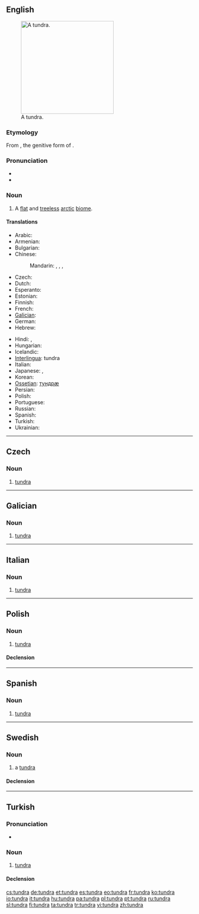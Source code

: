 {{was wotd|2006|December|24}}
{{also|Tundra}}
==English==
{{wikipedia}}
[[Image:Wrangel Island tundra.jpg|thumb|250px|A tundra.]]

===Etymology===
From {{etyl|sjd}} {{term||tū̄ndra}}, the genitive form of {{term|тӯндар||treeless plain|tr=tūndar|sc=Cyrl}}.

===Pronunciation===
* {{IPA|/ˈtʌndɹə/}}
* {{audio|en-us-tundra.ogg|Audio (US)}}

===Noun===
{{en-noun}}

# A [[flat]] and [[treeless]] [[arctic]] [[biome]].

====Translations====
{{trans-top|flat treeless arctic region}}
* Arabic: {{t|ar|تندرا|f|tr=túndraa}}
* Armenian: {{t-|hy|տունդրա|tr=tundra}}
* Bulgarian: {{t-|bg|тундра|f|tr=túndra}}
* Chinese:
*: Mandarin: {{t|cmn|凍原|sc=Hani}},  {{t|cmn|冻原|tr=dòngyuán|sc=Hani}},  {{qualifier|permafrost}} {{t|cmn|凍土層|sc=Hani}},  {{t|cmn|冻土层|tr=dòngtǔcéng|sc=Hani}}
* Czech: {{t+|cs|tundra|f}}
* Dutch: {{t|nl|toendra}}
* Esperanto: {{t-|eo|tundro|xs=Esperanto}}
* Estonian: {{t+|et|tundra}}
* Finnish: {{t+|fi|tundra}}
* French: {{t+|fr|toundra|f}}
* [[Galician]]: {{t-|gl|tundra|f|xs=Galician}}
* German: {{t+|de|Tundra|f}}
* Hebrew: {{t+|he|טונדרה|f|alt=טוּנְדְרָה}}
{{trans-mid}}
* Hindi: {{t|hi|टुंड्रा|tr=ṭuṇḍrā|xs=Hindi}}, {{t|hi|तुन्द्रा|tr=tundrā|xs=Hindi}}
* Hungarian: {{t+|hu|tundra}}
* Icelandic: {{t+|is|freðmýri|f}}
* [[Interlingua]]: tundra
* Italian: {{t+|it|tundra|f}}
* Japanese: {{t-|ja|ツンドラ|tr=tsundora}},  {{t|ja|凍原|tr=とうげん, tōgen}}
* Korean: {{t+|ko|툰드라|tr=tundeura|sc=Hang}}
* [[Ossetian]]: [[тундрæ]]
* Persian: {{t|fa|توندرا|tr=tundra}}
* Polish: {{t+|pl|tundra|f}}
* Portuguese: {{t+|pt|tundra|f}}
* Russian: {{t+|ru|тундра|f|tr=túndra}}
* Spanish: {{t+|es|tundra|f}}
* Turkish: {{t+|tr|tundra}}
* Ukrainian: {{t-|uk|тундра|f|tr=túndra|xs=Ukrainian}}
{{trans-bottom}}

----

==Czech==

===Noun===
{{cs-noun|g=f}}

# [[#English|tundra]] {{gloss|flat and treeless arctic biome}}

----

==Galician==

===Noun===
{{gl-noun|f}}

# [[#English|tundra]]

----

==Italian==

===Noun===
{{it-noun|tundr|f|a|e}}

# [[#English|tundra]]

----

==Polish==
{{wikipedia|lang=pl}}

===Noun===
{{infl|pl|noun|g=f}}

# [[#English|tundra]]

====Declension====
{{pl-decl-noun-f|tund|r}}

----

==Spanish==
{{wikipedia|lang=es}}

===Noun===
{{es-noun-f}}

# [[#English|tundra]]

----

==Swedish==

===Noun===
{{sv-noun|g=c}}

# a [[#English|tundra]]

====Declension====
{{sv-noun-reg-or|tundr}}

----

==Turkish==

===Pronunciation===
* {{IPA|tundɾa|lang=tr}}

===Noun===
{{tr-noun|yı|lar}}

# [[tundra]]

====Declension====
{{tr-noun-v|a|poss=+|pred=+}}

[[cs:tundra]]
[[de:tundra]]
[[et:tundra]]
[[es:tundra]]
[[eo:tundra]]
[[fr:tundra]]
[[ko:tundra]]
[[io:tundra]]
[[it:tundra]]
[[hu:tundra]]
[[pa:tundra]]
[[pl:tundra]]
[[pt:tundra]]
[[ru:tundra]]
[[sl:tundra]]
[[fi:tundra]]
[[ta:tundra]]
[[tr:tundra]]
[[vi:tundra]]
[[zh:tundra]]